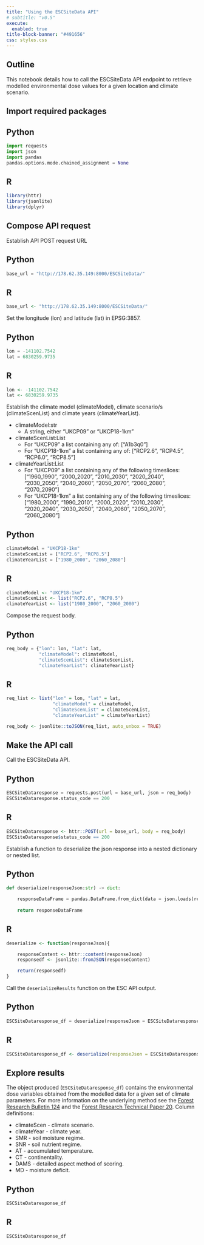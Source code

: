 ```yaml
---
title: "Using the ESCSiteData API"
# subtitle: "v0.5"
execute: 
  enabled: true
title-block-banner: "#491656"
css: styles.css
---
```


## Outline

This notebook details how to call the ESCSiteData API endpoint to retrieve modelled environmental dose values for a given location and climate scenario.

## Import required packages

::: {.panel-tabset}

## Python

```python
import requests
import json
import pandas
pandas.options.mode.chained_assignment = None
```

## R

```r
library(httr)
library(jsonlite)
library(dplyr)
```

:::

## Compose API request

Establish API POST request URL

::: {.panel-tabset}

## Python

```python
base_url = "http://178.62.35.149:8000/ESCSiteData/"
```

## R

```r
base_url <- "http://178.62.35.149:8000/ESCSiteData/"
```

:::

Set the longitude (lon) and latitude (lat) in EPSG:3857.

::: {.panel-tabset}

## Python

```python
lon = -141102.7542
lat = 6830259.9735
```

## R

```r
lon <- -141102.7542
lat <- 6830259.9735
```

:::

Establish the climate model (climateModel), climate scenario/s (climateScenList) and climate years (climateYearList).

* climateModel:str
    * A string, either "UKCP09" or "UKCP18-1km"
* climateScenList:List
    * For "UKCP09" a list containing any of: ["A1b3q0"]
    * For "UKCP18-1km" a list containing any of: ["RCP2.6", "RCP4.5", "RCP6.0", "RCP8.5"]
* climateYearList:List
    * For "UKCP09" a list containing any of the following timeslices: ["1960_1990", "2000_2020", "2010_2030", "2020_2040", "2030_2050", "2040_2060", "2050_2070", "2060_2080", "2070_2090"]
    * For "UKCP18-1km" a list containing any of the following timeslices: ["1980_2000", "1990_2010", "2000_2020", "2010_2030", "2020_2040", "2030_2050", "2040_2060", "2050_2070", "2060_2080"]

::: {.panel-tabset}

## Python

```python
climateModel = "UKCP18-1km"
climateScenList = ["RCP2.6", "RCP8.5"]
climateYearList = ["1980_2000", "2060_2080"]
```

## R

```r
climateModel <- "UKCP18-1km"
climateScenList <- list("RCP2.6", "RCP8.5")
climateYearList <- list("1980_2000", "2060_2080")
```

:::

Compose the request body.

::: {.panel-tabset}

## Python

```python
req_body = {"lon": lon, "lat": lat, 
            "climateModel": climateModel,
            "climateScenList": climateScenList, 
            "climateYearList": climateYearList}
```

## R

```r
req_list <- list("lon" = lon, "lat" = lat, 
                 "climateModel" = climateModel,
                 "climateScenList" = climateScenList, 
                 "climateYearList" = climateYearList)

req_body <- jsonlite::toJSON(req_list, auto_unbox = TRUE)
```

:::


## Make the API call

Call the ESCSiteData API.

::: {.panel-tabset}

## Python

```python
ESCSiteDataresponse = requests.post(url = base_url, json = req_body)
ESCSiteDataresponse.status_code == 200
```

## R

```r
ESCSiteDataresponse <- httr::POST(url = base_url, body = req_body)
ESCSiteDataresponse$status_code == 200
```

:::

Establish a function to deserialize the json response into a nested dictionary or nested list.

::: {.panel-tabset}

## Python

```python
def deserialize(responseJson:str) -> dict:

    responseDataFrame = pandas.DataFrame.from_dict(data = json.loads(responseJson))
            
    return responseDataFrame
```

## R

```r
deserialize <- function(responseJson){

    responseContent <- httr::content(responseJson)
    responsedf <- jsonlite::fromJSON(responseContent)

    return(responsedf)
}
```

:::

Call the `deserializeResults` function on the ESC API output.

::: {.panel-tabset}

## Python

```python
ESCSiteDataresponse_df = deserialize(responseJson = ESCSiteDataresponse.json())
```

## R

```r
ESCSiteDataresponse_df <- deserialize(responseJson = ESCSiteDataresponse)
```

:::


## Explore results

The object produced (`ESCSiteDataresponse_df`) contains the environmental dose variables obtained from the modelled data for a given set of climate parameters.
For more information on the underlying method see the [Forest Research Bulletin 124](https://www.forestresearch.gov.uk/publications/archive-an-ecological-site-classification-for-forestry-in-great-britain/) and the [Forest Research Technical Paper 20](https://www.forestresearch.gov.uk/publications/archive-an-ecological-site-classification-for-forestry-in-great-britain-with-special-reference-to-grampian-scotland/).
Column definitions:

* climateScen - climate scenario.
* climateYear - climate year.
* SMR - soil moisture regime.
* SNR - soil nutrient regime.
* AT - accumulated temperature.
* CT - continentality.
* DAMS - detailed aspect method of scoring.
* MD - moisture deficit.

::: {.panel-tabset}

## Python

```python
ESCSiteDataresponse_df
```

## R

```r
ESCSiteDataresponse_df
```

:::